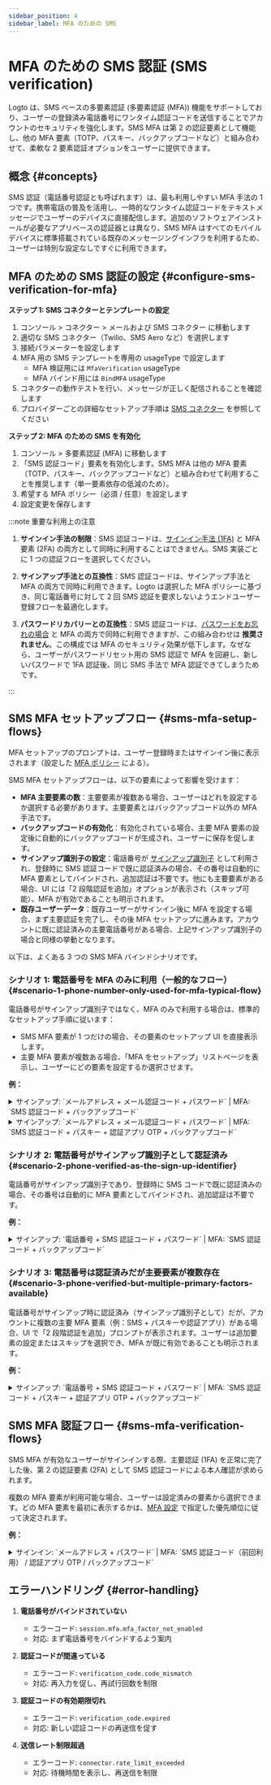 ```yaml
---
sidebar_position: 4
sidebar_label: MFA のための SMS
---
```


# MFA のための SMS 認証 (SMS verification)

Logto は、SMS ベースの多要素認証 (多要素認証 (MFA)) 機能をサポートしており、ユーザーの登録済み電話番号にワンタイム認証コードを送信することでアカウントのセキュリティを強化します。SMS MFA は第 2 の認証要素として機能し、他の MFA 要素（TOTP、パスキー、バックアップコードなど）と組み合わせて、柔軟な 2 要素認証オプションをユーザーに提供できます。

## 概念 \{#concepts}

SMS 認証（電話番号認証とも呼ばれます）は、最も利用しやすい MFA 手法の 1 つです。携帯電話の普及を活用し、一時的なワンタイム認証コードをテキストメッセージでユーザーのデバイスに直接配信します。追加のソフトウェアインストールが必要なアプリベースの認証器とは異なり、SMS MFA はすべてのモバイルデバイスに標準搭載されている既存のメッセージングインフラを利用するため、ユーザーは特別な設定なしですぐに利用できます。

## MFA のための SMS 認証の設定 \{#configure-sms-verification-for-mfa}

**ステップ 1: SMS コネクターとテンプレートの設定**

1. <CloudLink to="/connectors/passwordless">
     コンソール > コネクター > メールおよび SMS コネクター
   </CloudLink>
   に移動します
2. 適切な SMS コネクター（Twilio、SMS Aero など）を選択します
3. 接続パラメーターを設定します
4. MFA 用の SMS テンプレートを専用の usageType で設定します
   - MFA 検証用には `MfaVerification` usageType
   - MFA バインド用には `BindMFA` usageType
5. コネクターの動作テストを行い、メッセージが正しく配信されることを確認します
6. プロバイダーごとの詳細なセットアップ手順は [SMS コネクター](/connectors/sms-connectors) を参照してください

**ステップ 2: MFA のための SMS を有効化**

1. <CloudLink to="/mfa">コンソール > 多要素認証 (MFA)</CloudLink> に移動します
2. 「SMS 認証コード」要素を有効化します。SMS MFA は他の MFA 要素（TOTP、パスキー、バックアップコードなど）と組み合わせて利用することを推奨します（単一要素依存の低減のため）。
3. 希望する MFA ポリシー（必須 / 任意）を設定します
4. 設定変更を保存します

:::note 重要な利用上の注意

1. **サインイン手法の制限**：SMS 認証コードは、[サインイン手法 (1FA)](/end-user-flows/sign-up-and-sign-in/sign-in) と MFA 要素 (2FA) の両方として同時に利用することはできません。SMS 実装ごとに 1 つの認証フローを選択してください。

2. **サインアップ手法との互換性**：SMS 認証コードは、サインアップ手法と MFA の両方で同時に利用できます。Logto は選択した MFA ポリシーに基づき、同じ電話番号に対して 2 回 SMS 認証を要求しないようエンドユーザー登録フローを最適化します。

3. **パスワードリカバリーとの互換性**：SMS 認証コードは、[パスワードをお忘れの場合](/end-user-flows/sign-up-and-sign-in/reset-password) と MFA の両方で同時に利用できますが、この組み合わせは **推奨されません**。この構成では MFA のセキュリティ効果が低下します。なぜなら、ユーザーがパスワードリセット用の SMS 認証で MFA を回避し、新しいパスワードで 1FA 認証後、同じ SMS 手法で MFA 認証できてしまうためです。

:::

## SMS MFA セットアップフロー \{#sms-mfa-setup-flows}

MFA セットアップのプロンプトは、ユーザー登録時またはサインイン後に表示されます（設定した [MFA ポリシー](/end-user-flows/mfa/configure-mfa#global-mfa-configuration) による）。

SMS MFA セットアップフローは、以下の要素によって影響を受けます：

- **MFA 主要要素の数**：主要要素が複数ある場合、ユーザーはどれを設定するか選択する必要があります。主要要素とはバックアップコード以外の MFA 手法です。
- **バックアップコードの有効化**：有効化されている場合、主要 MFA 要素の設定後に自動的にバックアップコードが生成され、ユーザーに保存を促します。
- **サインアップ識別子の設定**：電話番号が [サインアップ識別子](/end-user-flows/sign-up-and-sign-in/sign-up#set-up-the-sign-up-identifier) として利用され、登録時に SMS 認証コードで既に認証済みの場合、その番号は自動的に MFA 要素としてバインドされ、追加認証は不要です。他にも主要要素がある場合、UI には「2 段階認証を追加」オプションが表示され（スキップ可能）、MFA が有効であることも明示されます。
- **既存ユーザーデータ**：既存ユーザーがサインイン後に MFA を設定する場合、まず主要認証を完了し、その後 MFA セットアップに進みます。アカウントに既に認証済みの主要電話番号がある場合、上記サインアップ識別子の場合と同様の挙動となります。

以下は、よくある 3 つの SMS MFA バインドシナリオです。

### シナリオ 1: 電話番号を MFA のみに利用（一般的なフロー） \{#scenario-1-phone-number-only-used-for-mfa-typical-flow}

電話番号がサインアップ識別子ではなく、MFA のみで利用する場合は、標準的なセットアップ手順に従います：

- SMS MFA 要素が 1 つだけの場合、その要素のセットアップ UI を直接表示します。
- 主要 MFA 要素が複数ある場合、「MFA をセットアップ」リストページを表示し、ユーザーにどの要素を設定するか選択させます。

**例：**

<details>
  <summary>
    サインアップ: `メールアドレス + メール認証コード + パスワード` | MFA: `SMS 認証コード +
    バックアップコード`
  </summary>
  <img src="/img/assets/sms-mfa-setup-scenario-1-1.png" alt="SMS MFA setup flow 1-1" />
</details>

<details>
  <summary>
    サインアップ: `メールアドレス + メール認証コード + パスワード` | MFA: `SMS 認証コード + パスキー
    + 認証アプリ OTP + バックアップコード`
  </summary>
  <img src="/img/assets/sms-mfa-setup-scenario-1-2.png" alt="SMS MFA setup flow 1-2" />
</details>

### シナリオ 2: 電話番号がサインアップ識別子として認証済み \{#scenario-2-phone-verified-as-the-sign-up-identifier}

電話番号がサインアップ識別子であり、登録時に SMS コードで既に認証済みの場合、その番号は自動的に MFA 要素としてバインドされ、追加認証は不要です。

**例：**

<details>
  <summary>
    サインアップ: `電話番号 + SMS 認証コード + パスワード` | MFA: `SMS 認証コード +
    バックアップコード`
  </summary>
  <img src="/img/assets/sms-mfa-setup-scenario-2.png" alt="SMS MFA setup flow 2" />
</details>

### シナリオ 3: 電話番号は認証済みだが主要要素が複数存在 \{#scenario-3-phone-verified-but-multiple-primary-factors-available}

電話番号がサインアップ時に認証済み（サインアップ識別子として）だが、アカウントに複数の主要 MFA 要素（例：SMS + パスキーや認証アプリ）がある場合、UI で「2 段階認証を追加」プロンプトが表示されます。ユーザーは追加要素の設定またはスキップを選択でき、MFA が既に有効であることも明示されます。

**例：**

<details>
  <summary>
    サインアップ: `電話番号 + SMS 認証コード + パスワード` | MFA: `SMS 認証コード + パスキー +
    認証アプリ OTP + バックアップコード`
  </summary>
  <img src="/img/assets/sms-mfa-setup-scenario-3.png" alt="SMS MFA setup flow 3" />
</details>

## SMS MFA 認証フロー \{#sms-mfa-verification-flows}

SMS MFA が有効なユーザーがサインインする際、主要認証 (1FA) を正常に完了した後、第 2 の認証要素 (2FA) として SMS 認証コードによる本人確認が求められます。

複数の MFA 要素が利用可能な場合、ユーザーは設定済みの要素から選択できます。どの MFA 要素を最初に表示するかは、[MFA 設定](/end-user-flows/mfa/configure-mfa#mfa-verification-flow) で指定した優先順位に従って決定されます。

**例：**

<details>
  <summary>
    サインイン: `メールアドレス + パスワード` | MFA: `SMS 認証コード（前回利用） / 認証アプリ OTP /
    バックアップコード`
  </summary>
  <img src="/img/assets/sms-mfa-verification-flow.png" alt="SMS MFA verification flow" />
</details>

## エラーハンドリング \{#error-handling}

1. **電話番号がバインドされていない**

   - エラーコード: `session.mfa.mfa_factor_not_enabled`
   - 対応: まず電話番号をバインドするよう案内

2. **認証コードが間違っている**

   - エラーコード: `verification_code.code_mismatch`
   - 対応: 再入力を促し、再試行回数を制限

3. **認証コードの有効期限切れ**

   - エラーコード: `verification_code.expired`
   - 対応: 新しい認証コードの再送信を促す

4. **送信レート制限超過**
   - エラーコード: `connector.rate_limit_exceeded`
   - 対応: 待機時間を表示し、再送信を制限
